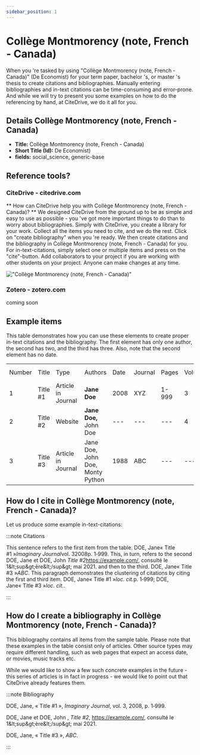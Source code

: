 ```yaml
---
sidebar_position: 1
---
```


# Collège Montmorency (note, French - Canada)

When you 're tasked by using "Collège Montmorency (note, French - Canada)" (De Economist) for your term paper, bachelor 's, or master 's thesis to create citations and bibliographies.
Manually entering bibliographies and in-text citations can be time-consuming and error-prone. And while we will try to present you some examples on how to do the referencing by hand, at CiteDrive, we do it all for you.

## Details  Collège Montmorency (note, French - Canada)
* **Title:** Collège Montmorency (note, French - Canada)
* **Short Title (Id):** De Economist)
* **fields:** social_science, generic-base

## Reference tools?
### CiteDrive - citedrive.com
** How can CiteDrive help you with Collège Montmorency (note, French - Canada)? **
We designed CiteDrive from the ground up to be as simple and easy to use as possible - you 've got more important things to do than to worry about bibliographies. Simply with CiteDrive, you create a library for your work. Collect all the items you need to cite, and we do the rest. Click on "create bibliography" when you 're ready. We then create citations and the bibliography in Collège Montmorency (note, French - Canada) for you. For in-text-citations, simply select one or multiple items and press on the "cite"-button. Add collaborators to your project if you are working with other students on your project. Anyone can make changes at any time.


!["Collège Montmorency (note, French - Canada)"](images/college-montmorency-note-french--canada.svg "Choose Collège Montmorency (note, French - Canada) in the CiteDrive App")

### Zotero - zotero.com

coming soon

## Example items

This table demonstrates how you can use these elements to create proper in-text citations and the bibliography. The first element has only one author, the second has two, and the third has three. Also, note that the second element has no date.


<table>
  <tr>
   <td>Number
   </td>
   <td>Title
   </td>
   <td>Type
   </td>
   <td>Authors
   </td>
   <td>Date
   </td>
   <td>Journal
   </td>
   <td>Pages
   </td>
   <td>Volume
   </td>
   <td>Issue
   </td>
   <td>Access Date
   </td>
  </tr>
  <tr>
   <td>1
   </td>
   <td>Title #1
   </td>
   <td>Article in Journal
   </td>
   <td><strong>Jane Doe</strong>
   </td>
   <td>2008
   </td>
   <td>XYZ
   </td>
   <td>1-999
   </td>
   <td>3
   </td>
   <td>2
   </td>
   <td>--
   </td>
  </tr>
  <tr>
   <td>
2
   </td>
   <td>Title #2
   </td>
   <td>Website
   </td>
   <td><strong>Jane Doe, </strong>John Doe
   </td>
   <td>---
   </td>
   <td>---
   </td>
   <td>---
   </td>
   <td>4
   </td>
   <td>---
   </td>
   <td>2020-05-01
   </td>
  </tr>
  <tr>
   <td>3
   </td>
   <td>Title #3
   </td>
   <td>Article in Journal
   </td>
   <td>Jane Doe, John Doe, Monty Python
   </td>
   <td>1988
   </td>
   <td>ABC
   </td>
   <td>---
   </td>
   <td>---
   </td>
   <td>16
   </td>
   <td>---
   </td>
  </tr>
</table>



## How do I cite in  Collège Montmorency (note, French - Canada)?

Let us produce some example in-text-citations:

:::note Citations


This sentence refers to the first item from the table. DOE, Jane« Title #1 »<i>Imaginary Journal</i>vol. 32008p. 1‑999. This, in turn, refers to the second DOE, Jane et DOE, John <i>Title #2</i>https://example.com/, consulté le 1&amp;lt;sup&amp;gt;ère&amp;lt;/sup&amp;gt; mai 2021.
and then to the third.  DOE, Jane« Title #3 »<i>ABC</i>.
This paragraph demonstrates the clustering of citations by citing the first and third item. DOE, Jane« Title #1 »<i>loc. cit.</i>p. 1‑999; DOE, Jane« Title #3 »<i>loc. cit.</i>.

:::

## How do I create a bibliography in Collège Montmorency (note, French - Canada)?

This bibliography contains all items from the sample table. Please note that these examples in the table consist only of articles. Other source types may require different handling, such as web pages that expect an access date, or movies, music tracks etc.

While we would like to show a few such concrete examples in the future - this series of articles is in fact in progress - we would like to point out that CiteDrive already features them.

:::note Bibliography

DOE, Jane, « Title #1 », <i>Imaginary Journal</i>, vol. 3, 2008, p. 1‑999.

DOE, Jane et DOE, John , <i>Title #2</i>, https://example.com/, consulté le 1&amp;lt;sup&amp;gt;ère&amp;lt;/sup&amp;gt; mai 2021.

DOE, Jane, « Title #3 », <i>ABC</i>.



:::


        